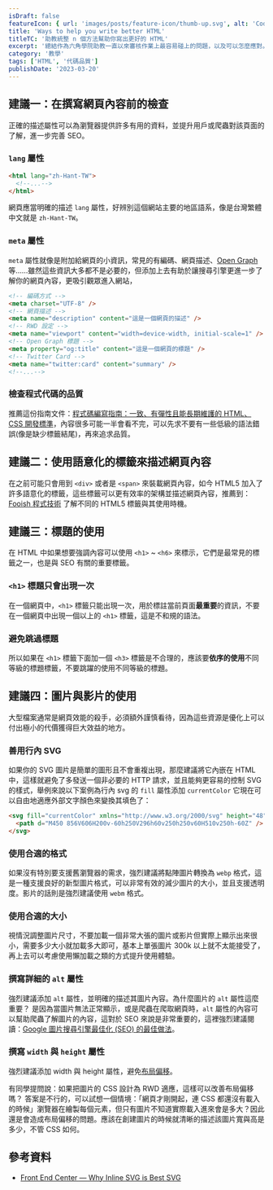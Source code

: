 ```yaml
---
isDraft: false
featureIcon: { url: 'images/posts/feature-icon/thumb-up.svg', alt: 'CodePen 符號' }
title: 'Ways to help you write better HTML'
titleTC: '助教統整 n 個方法幫助你寫出更好的 HTML'
excerpt: '總結作為六角學院助教一直以來審核作業上最容易碰上的問題，以及可以怎麼應對。了解整篇文章將可以迴避掉很多同學最常踩的坑！'
category: '教學'
tags: ['HTML', '代碼品質']
publishDate: '2023-03-20'
---
```


## 建議一：在撰寫網頁內容前的檢查

正確的描述屬性可以為瀏覽器提供許多有用的資料，並提升用戶或爬蟲對該頁面的了解，進一步完善 SEO。

### `lang` 屬性

```html
<html lang="zh-Hant-TW">
  <!--...-->
</html>
```

網頁應當明確的描述 `lang` 屬性，好辨別這個網站主要的地區語系，像是台灣繁體中文就是 `zh-Hant-TW`。

### `meta` 屬性

`meta` 屬性就像是附加給網頁的小資訊，常見的有編碼、網頁描述、[Open Graph](https://ogp.me/) 等……雖然這些資訊大多都不是必要的，但添加上去有助於讓搜尋引擎更進一步了解你的網頁內容，更吸引觀眾進入網站，

```html
<!-- 編碼方式 -->
<meta charset="UTF-8" />
<!-- 網頁描述 -->
<meta name="description" content="這是一個網頁的描述" />
<!-- RWD 設定 -->
<meta name="viewport" content="width=device-width, initial-scale=1" />
<!-- Open Graph 標題 -->
<meta property="og:title" content="這是一個網頁的標題" />
<!-- Twitter Card -->
<meta name="twitter:card" content="summary" />
<!--...-->
```

### 檢查程式代碼的品質

推薦這份指南文件：[程式碼編寫指南：一致、有彈性且能長期維護的 HTML、CSS 開發標準](https://codeguide.intersection.tw/)，內容很多可能一半會看不完，可以先求不要有一些低級的語法錯誤(像是缺少標籤結尾)，再來追求品質。

## 建議二：使用語意化的標籤來描述網頁內容

在之前可能只會用到 `<div>` 或者是 `<span>` 來裝載網頁內容，如今 HTML5 加入了許多語意化的標籤，這些標籤可以更有效率的架構並描述網頁內容，推薦到： [Fooish 程式技術](https://www.fooish.com/html/what-is-html5.html) 了解不同的 HTML5 標籤與其使用時機。

## 建議三：標題的使用

在 HTML 中如果想要強調內容可以使用 `<h1>` ~ `<h6>` 來標示，它們是最常見的標籤之一，也是與 SEO 有關的重要標籤。

### `<h1>` 標題只會出現一次

在一個網頁中，`<h1>` 標籤只能出現一次，用於標註當前頁面**最重要**的資訊，不要在一個網頁中出現一個以上的 `<h1>` 標籤，這是不和規的語法。

### 避免跳過標題

所以如果在 `<h1>` 標籤下面加一個 `<h3>` 標籤是不合理的，應該要**依序的使用**不同等級的標題標籤，不要跳躍的使用不同等級的標題。

## 建議四：圖片與影片的使用

大型檔案通常是網頁效能的殺手，必須額外謹慎看待，因為這些資源是優化上可以付出極小的代價獲得巨大效益的地方。

### 善用行內 SVG

如果你的 SVG 圖片是簡單的圖形且不會重複出現，那麼建議將它內嵌在 HTML 中，這樣就避免了多發送一個非必要的 HTTP 請求，並且能夠更容易的控制 SVG 的樣式，舉例來說以下案例為行內 svg 的 `fill` 屬性添加 `currentColor` 它現在可以自由地適應外部文字顏色來變換其填色了：

```html
<svg fill="currentColor" xmlns="http://www.w3.org/2000/svg" height="48" viewBox="0 96 960 960" width="48">
  <path d="M450 856V606H200v-60h250V296h60v250h250v60H510v250h-60Z" />
</svg>
```

### 使用合適的格式

如果沒有特別要支援舊瀏覽器的需求，強烈建議將點陣圖片轉換為 `webp` 格式，這是一種支援良好的新型圖片格式，可以非常有效的減少圖片的大小，並且支援透明度。影片的話則是強烈建議使用 `webm` 格式。

### 使用合適的大小

視情況調整圖片尺寸，不要加載一個非常大張的圖片或影片但實際上顯示出來很小，需要多少大小就加載多大即可，基本上單張圖片 300k 以上就不太能接受了，再上去可以考慮使用懶加載之類的方式提升使用體驗。

### 撰寫詳細的 `alt` 屬性

強烈建議添加 `alt` 屬性，並明確的描述其圖片內容。為什麼圖片的 `alt` 屬性這麼重要？ 是因為當圖片無法正常顯示，或是爬蟲在爬取網頁時，`alt` 屬性的內容可以幫助爬蟲了解圖片的內容，這對於 SEO 來說是非常重要的，這裡強烈建議閱讀：[Google 圖片搜尋引擎最佳化 (SEO) 的最佳做法](https://developers.google.com/search/docs/appearance/google-images?hl=zh-tw)。

### 撰寫 `width` 與 `height` 屬性

強烈建議添加 width 與 height 屬性，避免[布局偏移](https://web.dev/i18n/zh/optimize-cls/)。

有同學提問說：如果把圖片的 CSS 設計為 RWD 適應，這樣可以改善布局偏移嗎？
答案是不行的，可以試想一個情境：「網頁才剛開起，連 CSS 都還沒有載入的時候」瀏覽器在繪製每個元素，但只有圖片不知道實際載入進來會是多大？因此還是會造成布局偏移的問題。應該在創建圖片的時候就清晰的描述該圖片寬與高是多少，不管 CSS 如何。

## 參考資料

- [Front End Center — Why Inline SVG is Best SVG](https://www.youtube.com/watch?v=af4ZQJ14yu8)

